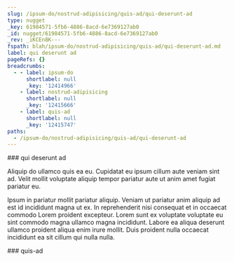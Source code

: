 ```yaml
---
slug: /ipsum-do/nostrud-adipisicing/quis-ad/qui-deserunt-ad
type: nugget
_key: 61984571-5fb6-4886-8acd-6e7369127ab0
_id: nugget/61984571-5fb6-4886-8acd-6e7369127ab0
_rev: _iKCEn8K---
fspath: blah/ipsum-do/nostrud-adipisicing/quis-ad/qui-deserunt-ad.md
label: qui deserunt ad
pageRefs: {}
breadcrumbs:
  - - label: ipsum-do
      shortlabel: null
      _key: '12414966'
    - label: nostrud-adipisicing
      shortlabel: null
      _key: '12415666'
    - label: quis-ad
      shortlabel: null
      _key: '12415747'
paths:
  - /ipsum-do/nostrud-adipisicing/quis-ad/qui-deserunt-ad
---
```


<NuggetArea>
<Nugget slug="/ipsum-do/nostrud-adipisicing/quis-ad/qui-deserunt-ad" type="nugget" _key="61984571-5fb6-4886-8acd-6e7369127ab0" _id="nugget/61984571-5fb6-4886-8acd-6e7369127ab0" _rev="_iKCEn8K---" fspath="blah/ipsum-do/nostrud-adipisicing/quis-ad/qui-deserunt-ad.md" label="qui deserunt ad" paths="/ipsum-do/nostrud-adipisicing/quis-ad/qui-deserunt-ad">
<NuggetBody>
### qui deserunt ad

Aliquip do ullamco quis ea eu. Cupidatat eu ipsum cillum aute veniam sint ad. Velit mollit voluptate aliquip tempor pariatur aute ut anim amet fugiat pariatur eu.

Ipsum in pariatur mollit pariatur aliquip. Veniam ut pariatur anim aliquip ad est id incididunt magna ut ex. In reprehenderit nisi consequat et in occaecat commodo Lorem proident excepteur. Lorem sunt ex voluptate voluptate eu sint commodo magna ullamco magna incididunt. Labore ea aliqua deserunt ullamco proident aliqua enim irure mollit. Duis proident nulla occaecat incididunt ea sit cillum qui nulla nulla.

</NuggetBody>
<Breadcrumbs>
<Crumbs>
<Crumb _key="12414966" label="ipsum-do" /><Crumb _key="12415666" label="nostrud-adipisicing" /><Crumb _key="12415747" label="quis-ad" />
</Crumbs>
</Breadcrumbs>
</Nugget>

<NuggetsInbound>
</NuggetsInbound>
<NuggetsOutbound>
</NuggetsOutbound>
</NuggetArea>
<PassagesInbound>
<Passage direction="inbound" type="passage" _key="12415747" _id="passage/12415747" _rev="_iKCEn8G---" label="quis-ad" passage="quis-ad" fspath="blah/ipsum-do/nostrud-adipisicing/quis-ad" paths="/ipsum-do/nostrud-adipisicing/quis-ad" slug="/ipsum-do/nostrud-adipisicing/quis-ad">
<NuggetBody>
### quis-ad

</NuggetBody>
<Breadcrumbs>
<Crumbs>
<Crumb _key="12414966" label="ipsum-do" /><Crumb _key="12415666" label="nostrud-adipisicing" />
</Crumbs>
</Breadcrumbs>
</Passage>

</PassagesInbound>
<PassagesOutbound>
</PassagesOutbound>